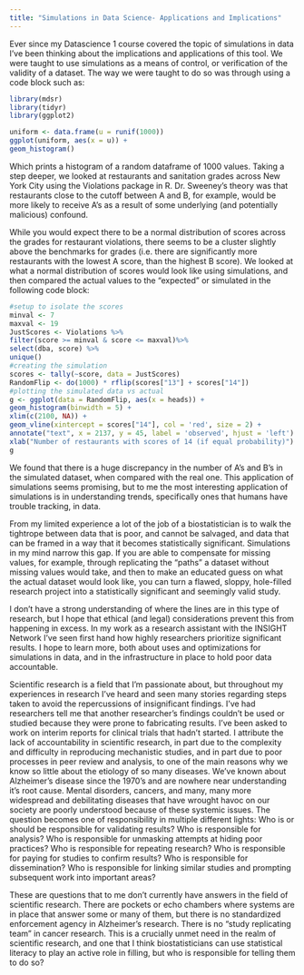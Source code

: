```yaml
---
title: "Simulations in Data Science- Applications and Implications"
---
```


Ever since my Datascience 1 course covered the topic of simulations in data I’ve been thinking about the implications and applications of this tool.  We were taught to use simulations as a means of control, or verification of the validity of a dataset. The way we were taught to do so was through using a code block such as:
```r
library(mdsr)
library(tidyr)
library(ggplot2)
```

```r
uniform <- data.frame(u = runif(1000))
ggplot(uniform, aes(x = u)) +
geom_histogram()
```

Which prints a histogram of a random dataframe of 1000 values. Taking a step deeper, we looked at restaurants and sanitation grades across New York City using the Violations package in R. Dr. Sweeney’s theory was that restaurants close to the cutoff between A and B, for example, would be more likely to receive A’s as a result of some underlying (and potentially malicious) confound. 

While you would expect there to be a normal distribution of scores across the grades for restaurant violations, there seems to be a cluster slightly above the benchmarks for grades (i.e. there are significantly more restaurants with the lowest A score, than the highest B score). We looked at what a normal distribution of scores would look like using simulations, and then compared the actual values to the “expected” or simulated in the following code block:
```r
#setup to isolate the scores
minval <- 7
maxval <- 19
JustScores <- Violations %>%
filter(score >= minval & score <= maxval)%>%
select(dba, score) %>%
unique()
#creating the simulation
scores <- tally(~score, data = JustScores)
RandomFlip <- do(1000) * rflip(scores["13"] + scores["14"])
#plotting the simulated data vs actual
g <- ggplot(data = RandomFlip, aes(x = heads)) +
geom_histogram(binwidth = 5) +
xlim(c(2100, NA)) +
geom_vline(xintercept = scores["14"], col = 'red', size = 2) +
annotate("text", x = 2137, y = 45, label = 'observed', hjust = 'left') +
xlab("Number of restaurants with scores of 14 (if equal probability)")
g
```

We found that there is a huge discrepancy in the number of A’s and B’s in the simulated dataset, when compared with the real one. This application of simulations seems promising, but to me the most interesting application of simulations is in understanding trends, specifically ones that humans have trouble tracking, in data.

From my limited experience a lot of the job of a biostatistician is to walk the tightrope between data that is poor, and cannot be salvaged, and data that can be framed in a way that it becomes statistically significant. Simulations in my mind narrow this gap. If you are able to compensate for missing values, for example, through replicating the “paths” a dataset without missing values would take, and then to make an educated guess on what the actual dataset would look like, you can turn a flawed, sloppy, hole-filled research project into a statistically significant and seemingly valid study. 

I don’t have a strong understanding of where the lines are in this type of research, but I hope that ethical (and legal) considerations prevent this from happening in excess. In my work as a research assistant with the INSIGHT Network I've seen first hand how highly researchers prioritize significant results. I hope to learn more, both about uses and optimizations for simulations in data, and in the infrastructure in place to hold poor data accountable.

Scientific research is a field that I'm passionate about, but throughout my experiences in research I've heard and seen many stories regarding steps taken to avoid the repercussions of insignificant findings. I've had researchers tell me that another researcher's findings couldn't be used or studied because they were prone to fabricating results. I've been asked to work on interim reports for clinical trials that hadn't started. I attribute the lack of accountability in scientific research, in part due to the complexity and difficulty in reproducing mechanistic studies, and in part due to poor processes in peer review and analysis, to one of the main reasons why we know so little about the etiology of so many diseases. We've known about Alzheimer's disease since the 1970's and are nowhere near understanding it's root cause. Mental disorders, cancers, and many, many more widespread and debilitating diseases that have wrought havoc on our society are poorly understood because of these systemic issues. 
The question becomes one of responsibility in multiple different lights: Who is or should be responsible for validating results? Who is responsible for analysis? Who is responsible for unmasking attempts at hiding poor practices? Who is responsible for repeating research? Who is responsible for paying for studies to confirm  results? Who is responsible for dissemination? Who is responsible for linking similar studies and prompting subsequent work into important areas? 

These are questions that to me don't currently have answers in the field of scientific research. There are pockets or echo chambers where systems are in place that answer some or many of them, but there is no standardized enforcement agency in Alzheimer's research. There is no "study replicating team" in cancer research. This is a crucially unmet need in the realm of scientific research, and one that I think biostatisticians can use statistical literacy to play an active role in filling, but who is responsible for telling them to do so? 